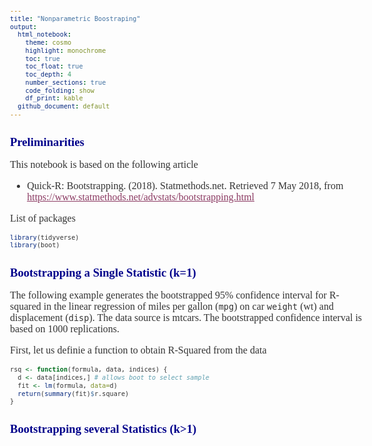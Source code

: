 ```yaml
---
title: "Nonparametric Boostraping"
output: 
  html_notebook:
    theme: cosmo
    highlight: monochrome
    toc: true
    toc_float: true
    toc_depth: 4
    number_sections: true
    code_folding: show
    df_print: kable
  github_document: default
---
```

<style>

h1.title { 
  font-size: 18pt; 
  color: DarkBlue; 
} 

body, h1, h2, h3, h4 {
    font-family: "Palatino", serif;
}

body {
    font-size: 12pt;
}

/* Headers */
h1,h2,h3,h4,h5,h6{
  font-size: 14pt;
  color: #00008B;
}

body {
    color: #333333;
}
a, a:hover {
    color: #8B3A62;
}
pre {
    font-size: 12px;
}
</style>



# Preliminarities 

This notebook is based on the following article

- Quick-R: Bootstrapping. (2018). Statmethods.net. Retrieved 7 May 2018, from <https://www.statmethods.net/advstats/bootstrapping.html>

List of packages

```r
library(tidyverse)
library(boot)
```


# Bootstrapping a Single Statistic (k=1)

The following example generates the bootstrapped 95% confidence interval for R-squared in the linear regression of miles per gallon (`mpg`) on car `weight` (wt) and displacement (`disp`). The data source is mtcars. The bootstrapped confidence interval is based on 1000 replications.

First, let us definie a function to obtain R-Squared from the data  

```r
rsq <- function(formula, data, indices) {
  d <- data[indices,] # allows boot to select sample 
  fit <- lm(formula, data=d)
  return(summary(fit)$r.square)
} 
```




# Bootstrapping several Statistics (k>1)